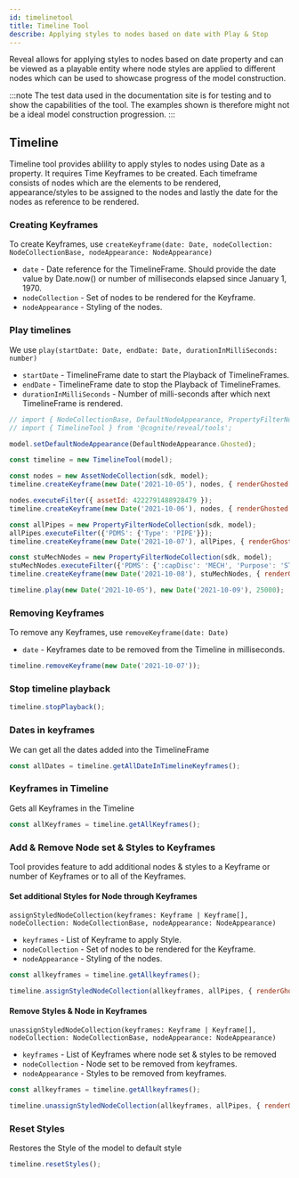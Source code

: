```yaml
---
id: timelinetool
title: Timeline Tool
describe: Applying styles to nodes based on date with Play & Stop
---
```



Reveal allows for applying styles to nodes based on date property and can be viewed as a playable entity
where node styles are applied to different nodes which can be used to showcase progress of the model construction.


:::note
The test data used in the documentation site is for testing and to show the capabilities of the tool.
The examples shown is therefore might not be a ideal model construction progression.
:::

<DemoWrapper name="Cognite3DViewerDemo" />

## Timeline

Timeline tool provides ablility to apply styles to nodes using Date as a property. It requires Time Keyframes to be created.
Each timeframe consists of nodes which are the elements to be rendered, appearance/styles to be assigned to the nodes and
lastly the date for the nodes as reference to be rendered.

### Creating Keyframes
To create Keyframes, use `createKeyframe(date: Date, nodeCollection: NodeCollectionBase, nodeAppearance: NodeAppearance)`
- `date` - Date reference for the TimelineFrame. Should provide the date value by Date.now() or number of milliseconds elapsed since January 1, 1970.
- `nodeCollection` - Set of nodes to be rendered for the Keyframe.
- `nodeAppearance` - Styling of the nodes.

### Play timelines
We use `play(startDate: Date, endDate: Date, durationInMilliSeconds: number)`
- `startDate` - TimelineFrame date to start the Playback of TimelineFrames.
- `endDate` - TimelineFrame date to stop the Playback of TimelineFrames.
- `durationInMilliSeconds` - Number of milli-seconds after which next TimelineFrame is rendered.

```js runnable
// import { NodeCollectionBase, DefaultNodeAppearance, PropertyFilterNodeCollection } from '@cognite/reveal';
// import { TimelineTool } from '@cognite/reveal/tools';

model.setDefaultNodeAppearance(DefaultNodeAppearance.Ghosted);

const timeline = new TimelineTool(model);

const nodes = new AssetNodeCollection(sdk, model);
timeline.createKeyframe(new Date('2021-10-05'), nodes, { renderGhosted: false, outlineColor: NodeOutlineColor.Cyan });

nodes.executeFilter({ assetId: 4222791488928479 });
timeline.createKeyframe(new Date('2021-10-06'), nodes, { renderGhosted: false, outlineColor: NodeOutlineColor.Orange });

const allPipes = new PropertyFilterNodeCollection(sdk, model);
allPipes.executeFilter({'PDMS': {'Type': 'PIPE'}});
timeline.createKeyframe(new Date('2021-10-07'), allPipes, { renderGhosted: false, color: [40, 200, 20] });

const stuMechNodes = new PropertyFilterNodeCollection(sdk, model);
stuMechNodes.executeFilter({'PDMS': {':capDisc': 'MECH', 'Purpose': 'STU' }});
timeline.createKeyframe(new Date('2021-10-08'), stuMechNodes, { renderGhosted: false, color: [80, 100, 120] });

timeline.play(new Date('2021-10-05'), new Date('2021-10-09'), 25000);

```

### Removing Keyframes
To remove any Keyframes, use `removeKeyframe(date: Date)`
- `date` - Keyframes date to be removed from the Timeline in milliseconds.

```js runnable
timeline.removeKeyframe(new Date('2021-10-07'));
```

### Stop timeline playback

```js runnable
timeline.stopPlayback();
```

### Dates in keyframes
We can get all the dates added into the TimelineFrame

```js runnable
const allDates = timeline.getAllDateInTimelineKeyframes();
```

### Keyframes in Timeline
Gets all Keyframes in the Timeline

```js runnable
const allKeyframes = timeline.getAllKeyframes();
```

### Add & Remove Node set & Styles to Keyframes
Tool provides feature to add additional nodes & styles to a Keyframe or number of Keyframes or to all of the Keyframes.

#### Set additional Styles for Node through Keyframes
`assignStyledNodeCollection(keyframes: Keyframe | Keyframe[], nodeCollection: NodeCollectionBase, nodeAppearance: NodeAppearance)`
- `keyframes` - List of Keyframe to apply Style.
- `nodeCollection` - Set of nodes to be rendered for the Keyframe.
- `nodeAppearance` - Styling of the nodes.

```js runnable
const allkeyframes = timeline.getAllkeyframes();

timeline.assignStyledNodeCollection(allkeyframes, allPipes, { renderGhosted: false, color: [150, 200, 120] });
```

#### Remove Styles & Node in Keyframes
`unassignStyledNodeCollection(keyframes: Keyframe | Keyframe[], nodeCollection: NodeCollectionBase, nodeAppearance: NodeAppearance)`
- `keyframes` - List of Keyframes where node set & styles to be removed
- `nodeCollection` - Node set to be removed from keyframes.
- `nodeAppearance` - Styles to be removed from keyframes.

```js runnable
const allkeyframes = timeline.getAllkeyframes();

timeline.unassignStyledNodeCollection(allkeyframes, allPipes, { renderGhosted: false, color: [150, 200, 120] });
```

### Reset Styles
Restores the Style of the model to default style

```js runnable
timeline.resetStyles();
```
